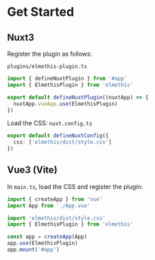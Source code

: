 
<Meta title='docs/Get Started' />

# Get Started

## Nuxt3

Register the plugin as follows:

`plugins/elmethis-plugin.ts`

```ts
import { defineNuxtPlugin } from '#app'
import { ElmethisPlugin } from 'elmethis'

export default defineNuxtPlugin((nuxtApp) => {
  nuxtApp.vueApp.use(ElmethisPlugin)
})
```

Load the CSS: `nuxt.config.ts`

```ts
export default defineNuxtConfig({
  css: ['elmethis/dist/style.css']
})
```

## Vue3 (Vite)

In `main.ts`, load the CSS and register the plugin:

```ts
import { createApp } from 'vue'
import App from './App.vue'

import 'elmethis/dist/style.css'
import { ElmethisPlugin } from 'elmethis'

const app = createApp(App)
app.use(ElmethisPlugin)
app.mount('#app')
```
